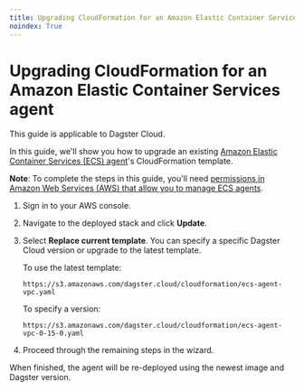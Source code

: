 ```yaml
---
title: Upgrading CloudFormation for an Amazon Elastic Container Services agent | Dagster Docs
noindex: True
---
```


# Upgrading CloudFormation for an Amazon Elastic Container Services agent

<Note>This guide is applicable to Dagster Cloud.</Note>

In this guide, we'll show you how to upgrade an existing [Amazon Elastic Container Services (ECS) agent](/dagster-cloud/deployment/agents/amazon-ecs/creating-ecs-agent-existing-vpc)'s CloudFormation template.

**Note**: To complete the steps in this guide, you'll need [permissions in Amazon Web Services (AWS) that allow you to manage ECS agents](https://docs.aws.amazon.com/AmazonECS/latest/developerguide/security-iam-awsmanpol.html).

1. Sign in to your AWS console.

2. Navigate to the deployed stack and click **Update**.

3. Select **Replace current template**. You can specify a specific Dagster Cloud version or upgrade to the latest template.

   To use the latest template:

       https://s3.amazonaws.com/dagster.cloud/cloudformation/ecs-agent-vpc.yaml

   To specify a version:

       https://s3.amazonaws.com/dagster.cloud/cloudformation/ecs-agent-vpc-0-15-0.yaml

4. Proceed through the remaining steps in the wizard.

When finished, the agent will be re-deployed using the newest image and Dagster version.